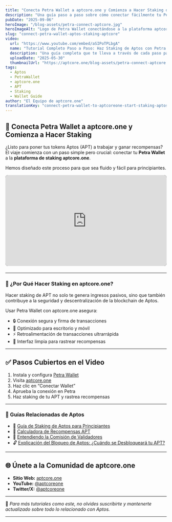 ```yaml
---
title: "Conecta Petra Wallet a aptcore.one y Comienza a Hacer Staking de Aptos (APT)"
description: "Una guía paso a paso sobre cómo conectar fácilmente tu Petra Wallet a aptcore.one, permitiéndote hacer staking de tokens Aptos (APT) y ganar recompensas de manera segura."
pubDate: "2025-09-06"
heroImage: "/blog-assets/petra-connect-aptcore.jpg"
heroImageAlt: "Logo de Petra Wallet conectándose a la plataforma aptcore.one con el logo de Aptos"
slug: "connect-petra-wallet-aptos-staking-aptcore"
video:
  url: "https://www.youtube.com/embed/aSIPoTPLbgA"
  name: "Tutorial Completo Paso a Paso: Haz Staking de Aptos con Petra Wallet y aptcore.one"
  description: "Una guía completa que te lleva a través de cada paso para hacer staking de Aptos (APT) usando tu Petra Wallet en la plataforma aptcore.one."
  uploadDate: "2025-05-30"
  thumbnailUrl: "https://aptcore.one/blog-assets/petra-connect-aptcore.jpg"
tags:
  - Aptos
  - PetraWallet
  - aptcore.one
  - APT
  - Staking
  - Wallet Guide
author: "El Equipo de aptcore.one"
translationKey: "connect-petra-wallet-to-aptcoreone-start-staking-aptos-apt"
---
```


## 🔐 Conecta Petra Wallet a aptcore.one y Comienza a Hacer Staking

¿Listo para poner tus tokens Aptos (APT) a trabajar y ganar recompensas? El viaje comienza con un paso simple pero crucial: conectar tu **Petra Wallet** a la **plataforma de staking aptcore.one**.

Hemos diseñado este proceso para que sea fluido y fácil para principiantes.

<div class="video-container" style="position: relative; padding-bottom: 56.25%; height: 0; overflow: hidden; max-width: 100%; background: #000; border-radius: 8px; margin-bottom: 1.5em;">
  <iframe
    src="https://www.youtube.com/embed/aSIPoTPLbgA"
    title="Tutorial Completo Paso a Paso: Haz Staking de Aptos con Petra Wallet y aptcore.one"
    frameborder="0"
    allow="accelerometer; autoplay; clipboard-write; encrypted-media; gyroscope; picture-in-picture; web-share"
    referrerpolicy="strict-origin-when-cross-origin"
    allowfullscreen
    style="position: absolute; top: 0; left: 0; width: 100%; height: 100%;"
  ></iframe>
</div>

---

### 🚀 ¿Por Qué Hacer Staking en aptcore.one?

Hacer staking de APT no solo te genera ingresos pasivos, sino que también contribuye a la seguridad y descentralización de la blockchain de Aptos.

Usar Petra Wallet con aptcore.one asegura:
- 🔒 Conexión segura y firma de transacciones
- 🎯 Optimizado para escritorio y móvil
- ⚡️ Retroalimentación de transacciones ultrarrápida
- 💜 Interfaz limpia para rastrear recompensas

---

## ✅ Pasos Cubiertos en el Video

1. Instala y configura [Petra Wallet](https://petra.app/)
2. Visita [aptcore.one](https://aptcore.one)
3. Haz clic en “Conectar Wallet”
4. Aprueba la conexión en Petra
5. Haz staking de tu APT y rastrea recompensas

---

### 📘 Guías Relacionadas de Aptos

- 🧠 [Guía de Staking de Aptos para Principiantes](/blog/es/guia-para-principiantes-sobre-el-staking-de-aptos-apt-en-aptcore-one)
- 🧮 [Calculadora de Recompensas APT](/tools/aptos-staking-apy-calculator)
- 🧱 [Entendiendo la Comisión de Validadores](/blog/es/comprendiendo-la-comision-de-validadores-de-aptos-un-factor-clave-para-tus-recompensas-de-staking)
- 🔓 [Explicación del Bloqueo de Aptos: ¿Cuándo se Desbloqueará tu APT?](/blog/es/periodos-de-bloqueo-de-staking-en-aptos-navegando-el-ciclo-de-14-dias-y-desbloqueo)

---

## 🌐 Únete a la Comunidad de aptcore.one

- **Sitio Web:** [aptcore.one](https://aptcore.one)
- **YouTube:** [@aptcoreone](https://www.youtube.com/@aptcoreone)
- **Twitter/X:** [@aptcoreone](https://x.com/aptcoreone)

---

🧠 *Para más tutoriales como este, no olvides suscribirte y mantenerte actualizado sobre todo lo relacionado con Aptos.*

---